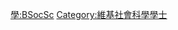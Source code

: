 {{Userbox
  |border-c = #FF8888
  |border-s = 1
  |id-c     = #FF8888
  |id-s     = 12
  |id-fc    = #000000
  |info-c   = #FFEEEE
  |info-s   = 10
  |info-fc  = #000000
  |id       = B.Soc.Sc
  |info     = 這個用戶擁有[[:Category:維基社會科學學士|社會科學學士]]學位。
}}
<includeonly> [[Category:維基社會科學學士|{{PAGENAME}}]] </includeonly>
<noinclude> [[Category:學位用戶框模板|學:BSocSc]][[Category:維基社會科學學士]] </noinclude>